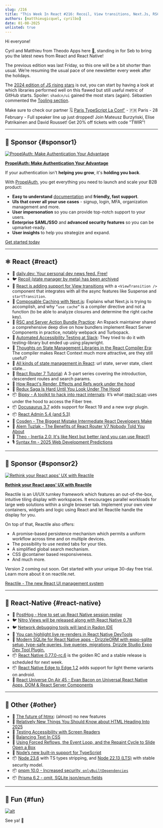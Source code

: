 ```yaml
---
slug: /216
title: "This Week In React #216: Recoil, View transitions, Next.Js, RSC, A11y testing, React Compiler, Nitro Modules, Radon IDE, SQLite, RN edge-to-edge, htmx, Node, pnpm..."
authors: [matthieugicquel, cyrilbo]
date: 01-08-2025
unlisted: true
---
```


Hi everyone!

Cyril and Matthieu from Theodo Apps here 👋, standing in for Seb to bring you the latest news from React and React Native!

The previous edition was last Friday, so this one will be a bit shorter than usual. We’re resuming the usual pace of one newsletter every week after the holidays.

The [2024 edition of JS rising stars](https://risingstars.js.org/2024/en) is out, you can start by having a look at which libraries performed well on this flawed but still useful metric of GitHub starts. Spoiler: `shadcn/ui` gained the most stars (again). Sébastien commented the [Tooling section](https://risingstars.js.org/2024/en#section-build).

Make sure to check our partner 🗓️ [Paris TypeScript La Conf'](https://la-conf.typescript.paris/?utm_source=thisweekinreact) - 🇫🇷 Paris - 28 February - Full speaker line up just dropped! Join Mateusz Burzyński, Elise Patrikainen and David Rousset! Get 20% off tickets with code "TWIR"!

<!-- truncate -->


<Support />

---

## 💸 Sponsor {#sponsor1}

[![PropelAuth: Make Authentication Your Advantage](/emails/issues/216/PropelAuth.jpg)](https://www.propelauth.com/?utm_source=newsletter&utm_campaign=twinrjan82024)

**[PropelAuth: Make Authentication Your Advantage](https://www.propelauth.com/?utm_source=newsletter&utm_campaign=twinrjan82024)**

If your authentication isn't **helping you grow**, it's **holding you back**.

With [PropelAuth](https://www.propelauth.com/?utm_source=newsletter&utm_campaign=twinrjan82024), you get everything you need to launch and scale your B2B product:

- **Easy to understand** [documentation](https://docs.propelauth.com/?utm_source=newsletter&utm_campaign=twinrjan82024) and **friendly, fast support**.
- **UIs that cover all your use cases** - signup, login, MFA, organization management and more.
- **User impersonation** so you can provide top-notch support to your users.
- **Enterprise SAML/SSO** and **advanced security features** so you can be upmarket-ready.
- **User insights** to help you strategize and expand.

[Get started today](https://www.propelauth.com/?utm_source=newsletter&utm_campaign=twinrjan82024)

---

## ⚛️ React {#react}

- 💸 [daily.dev: Your personal dev news feed. Free!](https://daily.dev/w/this-week-in-react)
- 🐦 [Recoil (state manager by meta) has been archived](https://x.com/dai_shi/status/1875910305802514649)
- 👀 [React is adding support for View transitions](https://github.com/facebook/react/pull/31975) with a `<ViewTransition />` component that integrates with all the async features like Suspense and `startTransition`.
- 📜 [Composable Caching with Next.js](https://nextjs.org/blog/composable-caching): Explains what Next.js is trying to accomplish, and why `”use cache”` is a compiler directive and not a function (to be able to analyze closures and determine the right cache key).
- 📜 [RSC and Server Action Bundle Practice](https://github.com/orgs/web-infra-dev/discussions/23): An Rspack maintainer shared a comprehensive deep dive on how bundlers implement React Server Components in practice, notably webpack and Turbopack.
- 📜 [Automated Accessibility Testing at Slack](https://slack.engineering/automated-accessibility-testing-at-slack/): They tried to do it with testing-library but ended up using playwright.
- 📜 [Thoughts on State Management Libraries in the React Compiler Era](https://blog.axlight.com/posts/thoughts-on-state-management-libraries-in-the-react-compiler-era/): The compiler makes React Context much more attractive, are they still useful?
- 📜 [All kinds of state management in React](https://www.typeonce.dev/article/all-kinds-of-state-management-in-react): url state, server state, client state…
- 📜 [React Router 7 Tutorial](https://www.robinwieruch.de/react-router/): A 3-part series covering the introduction, descendent routes and search params.
- 📜 [How React's Render, Effects and Refs work under the hood](https://tigerabrodi.blog/how-reacts-render-effects-and-refs-work-under-the-hood)
- 📜 [Redux Saga Is Hard Until You Look Under The Hood](https://janhesters.com/blog/redux-saga-is-hard-until-you-look-under-the-hood)
- 📦 [Bippy \- A toolkit to hack into react internals](https://www.bippy.dev/): It’s what [react-scan](https://github.com/aidenybai/react-scan) uses under the hood to access the Fiber tree.
- 📦 [Docusaurus 3.7](https://docusaurus.io/blog/releases/3.7) adds support for React 19 and a new svgr plugin.
- 📦 [React Admin 5.4 (and 5.3)](https://marmelab.com/blog/2025/01/08/react-admin-january-2025-update.html)
- 🎥 [Cosden \- The Biggest Mistake Intermediate React Developers Make](https://www.youtube.com/watch?v=jqcbIgQBn34)
- 🎥 [Alem Tuzlak \- The Benefits of React Router V7 Nobody Told You About](https://www.youtube.com/watch?v=EGuYKL8puRI)
- 🎥 [Theo \- Inertia 2.0: It's like Next but better (and you can use React\!)](https://www.youtube.com/watch?v=OpXLWJd2iO0)
- 🎙️ [Syntax.fm - 2025 Web Development Predictions](https://syntax.fm/show/866/2025-web-development-predictions)

<SubscribeFormEmbed placement="middle" />

---

## 💸 Sponsor {#sponsor2}

[![Rethink your React apps' UX with Reactile](/emails/issues/216/reactile.jpg)](https://www.reactile.net/?utm_source=ThisweekinReact)

**[Rethink your React apps' UX with Reactile](https://www.reactile.net/?utm_source=ThisweekinReact)**

Reactile is an UI/UX turnkey framework which features an out-of-the-box, intuitive tiling display with workspaces. It encourages parallel workloads for large web solutions within a single browser tab. Implement your own view containers, widgets and logic using React and let Reactile handle the display for you.

On top of that, Reactile also offers:

- A promise-based persistence mechanism which permits a uniform workflow across time and on multiple devices.
- The possibility to use nested tabs for your tiles.
- A simplified global search mechanism.
- CSS @container based responsiveness.
- And much more.

Version 2 coming out soon. Get started with your unique 30-day free trial. Learn more about it on reactile.net.

[Reactile - The new React UI management system](https://www.reactile.net/price?utm_source=ThisweekinReact)

---

## 📱 React-Native {#react-native}

- 💸 [PostHog - How to set up React Native session replay](https://dub.link/twir-jan8)
- 🐦 [Nitro Views will be released along with React Native 0.78](https://x.com/mrousavy/status/1876559810784833930)
- 🐦 [Network debugging tools will land in Radon IDE](https://x.com/kzzzf/status/1875211071231025353)
- 📖 [You can highlight live re-renders in React Native DevTools](https://reactnative.dev/docs/react-native-devtools#react-components)
- 📜 [Modern SQLite for React Native apps - DrizzleORM with expo-sqlite setup, type-safe queries, live queries, migrations, Drizzle Studio Expo Dev Tool Plugin.](https://expo.dev/blog/modern-sqlite-for-react-native-apps)
- 📦 [React Native 0.77.0-rc.6](https://github.com/facebook/react-native/releases/tag/v0.77.0-rc.6) is the golden RC and a stable release is scheduled for next week.
- 📦 [React Native Edge to Edge 1.2](https://github.com/zoontek/react-native-edge-to-edge/releases/tag/1.2.0) adds support for light theme variants on android.
- 🎥 [React Universe On Air 45 - Evan Bacon on Universal React Native Apps, DOM & React Server Components](https://www.youtube.com/watch?v=rA7E3rGKSZw)

---

## 🔀 Other {#other}

- 📜 [The future of htmx](https://htmx.org/essays/future/): (almost) no new features
- 📜 [Relatively New Things You Should Know about HTML Heading Into 2025](https://frontendmasters.com/blog/bone-up-html-2025/)
- 📜 [Testing Accessibility with Screen Readers](https://www.epicweb.dev/testing-accessibility-with-screen-readers)
- 📜 [Balancing Text In CSS](https://ishadeed.com/article/balancing-text-css/)
- 📜 [Using Forced Reflows, the Event Loop, and the Repaint Cycle to Slide Open a Box](https://macarthur.me/posts/box/)
- 📜 [Node’s new built-in support for TypeScript](https://2ality.com/2025/01/nodejs-strip-type.html)
- 📦 [Node 23.6](https://nodejs.org/en/blog/release/v23.6.0) with TS types stripping, and [Node 22.13 (LTS)](https://nodejs.org/en/blog/release/v22.13.0) with stable security model.
- 📦 [pnpm 10.0 - Increased security, `onlyBuiltDependencies`](https://github.com/pnpm/pnpm/releases/tag/v10.0.0)
- 📦 [Prisma 6.2 - omit, SQLite json/enum fields](https://github.com/prisma/prisma/releases/tag/6.2.0)

---

## 🤭 Fun {#fun}

[![alt](/emails/issues/216/meme.jpg)](https://x.com/jordwalke/status/1875336115009573268)

See ya! 👋
